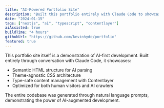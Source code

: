 ```yaml
---
title: "AI-Powered Portfolio Site"
description: "Built this portfolio entirely with Claude Code to showcase AI-first development practices"
date: "2024-01-15"
tags: ["nextjs", "ai", "typescript", "contentlayer"]
aiAssisted: true
buildTime: "4 hours"
githubUrl: "https://github.com/kevinhyde/portfolio"
featured: true
---
```


This portfolio site itself is a demonstration of AI-first development. Built entirely through conversation with Claude Code, it showcases:

- Semantic HTML structure for AI parsing
- Theme-agnostic CSS architecture
- Type-safe content management with Contentlayer
- Optimized for both human visitors and AI crawlers

The entire codebase was generated through natural language prompts, demonstrating the power of AI-augmented development.
